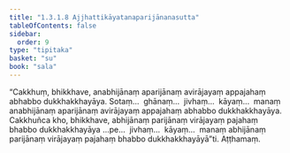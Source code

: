 ```yaml
---
title: "1.3.1.8 Ajjhattikāyatanaparijānanasutta"
tableOfContents: false
sidebar:
  order: 9
type: "tipitaka"
basket: "su"
book: "sala"
---
```



<DynamicBreadcrumb />

<Division number="111" book="sala" bookNo="13" page="309">

<Paragraph number="602" book="sala">
“Cakkhuṃ, bhikkhave, anabhijānaṃ aparijānaṃ avirājayaṃ appajahaṃ abhabbo dukkhakkhayāya. Sotaṃ…  ghānaṃ…  jivhaṃ…  kāyaṃ…  manaṃ anabhijānaṃ aparijānaṃ avirājayaṃ appajahaṃ abhabbo dukkhakkhayāya. Cakkhuñca kho, bhikkhave, abhijānaṃ parijānaṃ virājayaṃ pajahaṃ bhabbo dukkhakkhayāya …pe…  jivhaṃ…  kāyaṃ…  manaṃ abhijānaṃ parijānaṃ virājayaṃ pajahaṃ bhabbo dukkhakkhayāyā”ti.

</Paragraph>
</Division>

<Paragraph number="603" type="center" book="sala">
Aṭṭhamaṃ.
</Paragraph>